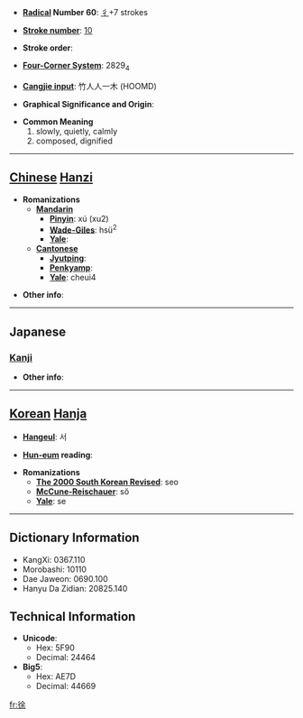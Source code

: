 * '''[[Wiktionary:Chinese radical index| Radical]] Number 60''': [[Wiktionary:Chinese radical index 彳|彳]]+7 strokes

* '''[[Wiktionary:Chinese total strokes index|Stroke number]]''': [[Wiktionary:Chinese total strokes index 10|10]]

* '''Stroke order''': 

* '''[[Wiktionary:Chinese four corner index|Four-Corner System]]''': 2829<sub>4</sub>

* '''[[Wiktionary:Chinese Cangjie index|Cangjie input]]''': 竹人人一木 (HOOMD)

* '''Graphical Significance and Origin''': 

* '''Common Meaning'''
*#slowly, quietly, calmly
*# composed, dignified


----

== [[Chinese]] [[Hanzi]] ==

* '''Romanizations'''
** '''[[Mandarin]]'''
*** '''[[Pinyin]]''': xú (xu2)
*** '''[[Wade-Giles]]''': hsü<sup>2</sup>
*** '''[[Yale]]''': 
** '''[[Cantonese]]'''
*** '''[[Jyutping]]''':
*** '''[[Penkyamp]]''': 
*** '''[[Yale]]''': cheui4

* '''Other info''': 

----

==Japanese==
===[[Kanji]]===
{{kanji|on readings=[[じょ]] (jo)|kun readings=[[おもむろ]] (omomuro)}}

* '''Other info''':  

----

== [[Korean]] [[Hanja]] ==

* '''[[Hangeul]]''': 서

* '''[[Hun-eum]] reading''': 

* '''Romanizations'''
** '''[[The 2000 South Korean Revised Romanization|The 2000 South Korean Revised]]''': seo
** '''[[McCune-Reischauer]]''': sŏ
** '''[[Yale]]''': se

----

== Dictionary Information ==

* KangXi: 0367.110
* Morobashi: 10110
* Dae Jaweon: 0690.100
* Hanyu Da Zidian: 20825.140

== Technical Information ==

* '''Unicode''':
** Hex: 5F90
** Decimal: 24464
* '''Big5''':
** Hex: AE7D
** Decimal: 44669

[[fr:徐]]